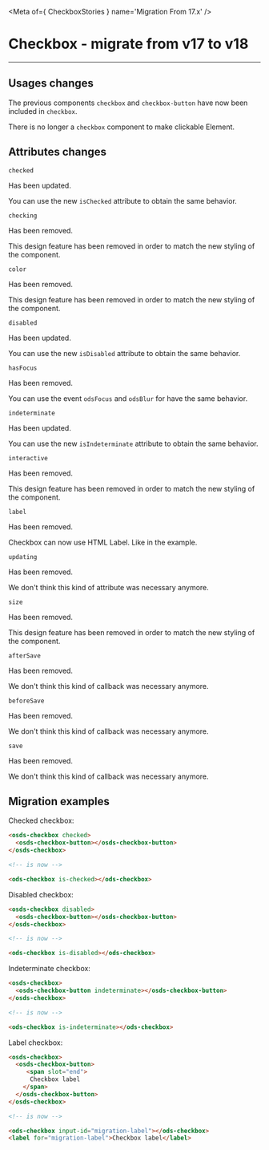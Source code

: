 
<Meta of={ CheckboxStories } name='Migration From 17.x' />

# Checkbox - migrate from v17 to v18
----

## Usages changes

The previous components `checkbox` and `checkbox-button` have now been included in `checkbox`.

There is no longer a `checkbox` component to make clickable Element.

## Attributes changes

`checked` <ods-badge size="sm" label="Updated"></ods-badge>

Has been updated.

You can use the new `isChecked` attribute to obtain the same behavior.

`checking` <ods-badge size="sm" color="critical" label="Removed"></ods-badge>

Has been removed.

This design feature has been removed in order to match the new styling of the component.

`color` <ods-badge size="sm" color="critical" label="Removed"></ods-badge>

Has been removed.

This design feature has been removed in order to match the new styling of the component.

`disabled` <ods-badge size="sm" label="Updated"></ods-badge>

Has been updated.

You can use the new `isDisabled` attribute to obtain the same behavior.

`hasFocus` <ods-badge size="sm" color="critical" label="Removed"></ods-badge>

Has been removed.

You can use the event `odsFocus` and `odsBlur` for have the same behavior.

`indeterminate` <ods-badge size="sm" label="Updated"></ods-badge>

Has been updated.

You can use the new `isIndeterminate` attribute to obtain the same behavior.

`interactive` <ods-badge size="sm" color="critical" label="Removed"></ods-badge>

Has been removed.

This design feature has been removed in order to match the new styling of the component.

`label` <ods-badge size="sm" color="critical" label="Removed"></ods-badge>

Has been removed.

Checkbox can now use HTML Label. Like in the example.

`updating` <ods-badge size="sm" color="critical" label="Removed"></ods-badge>

Has been removed.

We don't think this kind of attribute was necessary anymore.

`size` <ods-badge size="sm" color="critical" label="Removed"></ods-badge>

Has been removed.

This design feature has been removed in order to match the new styling of the component.

`afterSave` <ods-badge size="sm" color="critical" label="Removed"></ods-badge>

Has been removed.

We don't think this kind of callback was necessary anymore.

`beforeSave` <ods-badge size="sm" color="critical" label="Removed"></ods-badge>

Has been removed.

We don't think this kind of callback was necessary anymore.

`save` <ods-badge size="sm" color="critical" label="Removed"></ods-badge>

Has been removed.

We don't think this kind of callback was necessary anymore.

## Migration examples

Checked checkbox:
```html
<osds-checkbox checked>
  <osds-checkbox-button></osds-checkbox-button>
</osds-checkbox>

<!-- is now -->

<ods-checkbox is-checked></ods-checkbox>
```

Disabled checkbox:
```html
<osds-checkbox disabled>
  <osds-checkbox-button></osds-checkbox-button>
</osds-checkbox>

<!-- is now -->

<ods-checkbox is-disabled></ods-checkbox>
```

Indeterminate checkbox:
```html
<osds-checkbox>
  <osds-checkbox-button indeterminate></osds-checkbox-button>
</osds-checkbox>

<!-- is now -->

<ods-checkbox is-indeterminate></ods-checkbox>
```

Label checkbox:
```html
<osds-checkbox>
  <osds-checkbox-button>
     <span slot="end">
      Checkbox label
    </span>
  </osds-checkbox-button>
</osds-checkbox>

<!-- is now -->

<ods-checkbox input-id="migration-label"></ods-checkbox>
<label for="migration-label">Checkbox label</label>
```

